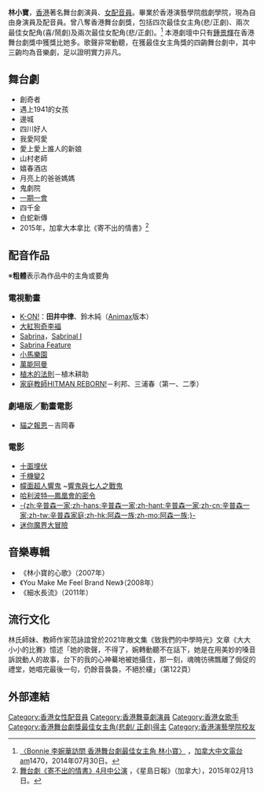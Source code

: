 {{藝人
| 姓名 = 林小寶
| 類型 = 女演員
| 英文名 = Bonnie Lam
| 出生日期 = 1月11日
| 出生地點 = 
| 逝世日期 = 
| 逝世地點 = 
| 語言 = [[現代標準漢語|國語]]、[[粵語|粵語]]、[[英語|英語]]
| 職業 = [[演員|演員]]
| 出身地 = [[香港|香港]]
| 活躍年代 = 1994年至今
| 教育程度 = [[香港演藝學院|香港演藝學院]]畢業
| 唱片公司 = 
| 音樂專輯 = 
}}

'''林小寶'''，[[香港|香港]]著名舞台劇演員、[[女性|女]][[配音員|配音員]]。畢業於香港演藝學院戲劇學院，現為自由身演員及配音員。曾八奪香港舞台劇獎，包括四次最佳女主角(悲/正劇)、兩次最佳女配角(喜/鬧劇)及兩次最佳女配角(悲/正劇)。<ref>[http://www.am1470.com/hot_topics_detail.php?i=1868&year=2014&month=7 〈Bonnie 李婉華訪問 香港舞台劇最佳女主角 林小寶〉] {{Wayback|url=http://www.am1470.com/hot_topics_detail.php?i=1868&year=2014&month=7 |date=20190902023100 }}，[[加拿大中文電台|加拿大中文電台]]am1470，2014年07月30日。</ref> 本港劇壇中只有[[鍾景輝|鍾景輝]]在香港舞台劇獎中獲獎比她多。歌聲非常動聽，在獲最佳女主角獎的四齣舞台劇中，其中三齣均為音樂劇，足以證明實力非凡。

==舞台劇==
*創奇者
*遇上1941的女孩
*邊城
*四川好人
*我愛阿愛
*愛上愛上誰人的新娘
*山村老師
*嬉春酒店
*月亮上的爸爸媽媽
*鬼劇院
*[[一期一會_(音樂劇)|一期一會]]
*四千金
*白蛇新傳
*2015年，加拿大本拿比《寄不出的情書》<ref>[http://news.singtao.ca/vancouver/2015-02-13/community1423825966d5440145.html 舞台劇《寄不出的情書》4月中公演] {{Wayback|url=http://news.singtao.ca/vancouver/2015-02-13/community1423825966d5440145.html |date=20180627005241 }}，《星島日報》（加拿大），2015年02月13日。</ref>

==配音作品==
※'''粗體'''表示為作品中的主角或要角
===電視動畫===
*[[K-ON！輕音部|K-ON!]]：'''田井中律'''、鈴木純（[[Animax_Asia|Animax]]版本）
*[[大紅狗奇李褔|大紅狗奇李褔]]
*[[Sabrina|Sabrina]]，[[Sabrinal_I|Sabrinal I]]
*[[Sabrina_Feature|Sabrina Feature]]
*[[小馬樂園|小馬樂園]]
*[[萬能阿曼|萬能阿曼]]
*[[植木的法則|植木的法則]]－植木耕助
*[[家庭教師HITMAN_REBORN!|家庭教師HITMAN REBORN!]]－利邦、三浦春（第一、二季）

===劇場版／動畫電影===
*[[貓之報恩|貓之報恩]]－吉岡春

===電影===
*[[十面埋伏|十面埋伏]]
*[[千機變|千機變2]]
*[[幪面超人響鬼|幪面超人響鬼]] ~[[響鬼與七人之戰鬼|響鬼與七人之戰鬼]]
*[[哈利波特—鳳凰會的密令|哈利波特—鳳凰會的密令]]
*[[辛普森一家|-{zh:辛普森一家;zh-hans:辛普森一家;zh-hant:辛普森一家;zh-cn:辛普森一家;zh-tw:辛普森家庭;zh-hk:阿森一族;zh-mo:阿森一族;}-]]
*[[迷你魔界大冒險|迷你魔界大冒險]]

==音樂專輯==
*《林小寶的心歌》（2007年）
*《You Make Me Feel Brand New》（2008年）
*《細水長流》（2011年）

==流行文化==
林氏師妹、教師作家范詠誼曾於2021年散文集《致我們的中學時光》文章《大大小小的比賽》憶述「她的歌聲，不得了，婉轉動聽不在話下，她是在用美妙的嗓音訴說動人的故事，台下的我的心神驀地被她攝住，那一刻，魂魄彷彿飄離了侷促的禮堂，她唱完最後一句，仍餘音裊裊，不絕於縷」（第122頁）

==外部連結==
{{香港舞台劇獎最佳女主角(悲劇/ 正劇)}}
{{香港舞台劇獎最佳女配角(悲劇/ 正劇)}}
{{香港舞台劇獎最佳女配角(喜劇/ 鬧劇)}}

[[Category:香港女性配音員|Category:香港女性配音員]]
[[Category:香港舞臺劇演員|Category:香港舞臺劇演員]]
[[Category:香港女歌手|Category:香港女歌手]]
[[Category:香港舞台劇獎最佳女主角(悲劇/_正劇)得主|Category:香港舞台劇獎最佳女主角(悲劇/ 正劇)得主]]
[[Category:香港演藝學院校友|Category:香港演藝學院校友]]